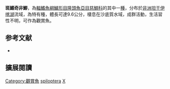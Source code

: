 {{Speciesbox
| name = 斑鰭奇非鯽
| status = DD
| status_system = IUCN3.1
| image = 
| image_width = 240px
| genus = Xenotilapia
| species = spiloptera
| authority = Poll & Stewart, 1975
| synonyms = *''Xenotilapia spilopterus''<br /><small>Poll & Stewart, 1975</small>
}}

'''斑鰭奇非鯽'''，為[[輻鰭魚綱|輻鰭魚綱]][[鱸形目|鱸形目]][[隆頭魚亞目|隆頭魚亞目]][[慈鯛科|慈鯛科]]的其中一[[種|種]]，分布於[[非洲|非洲]][[坦干伊喀湖|坦干伊喀湖]]流域，為特有種，體長可達9.6公分，棲息在沙底質水域，成群活動，生活習性不明，可作為觀賞魚。
==参考文献==
*{{FishBase_species|genus=Xenotilapia|species=spiloptera|year=2013|month=5}}

== 擴展閱讀 ==
{{refbegin}}
{{wikispecies-inline|Xenotilapia spiloptera|斑鰭奇非鯽}}
{{refend}}
{{Taxonbar|from=Q5504825}}

[[Category:觀賞魚|Category:觀賞魚]]
[[Category:奇非鯽屬|spiloptera]]
[[Category:1975年描述的魚類|X]]


{{鱸形目小作品}}